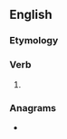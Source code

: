 ==English==

===Etymology===
{{suffix|en|reign|eth}}

===Verb===
{{head|en|verb form}}

# {{en-archaic third-person singular of|reign}}

===Anagrams===
* {{anagrams|en|ethering}}